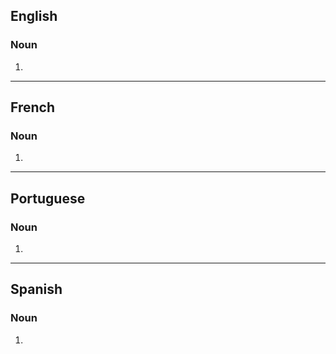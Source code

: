{{also|supèrnovas}}

==English==

===Noun===
{{head|en|noun form}}

# {{plural of|en|supernova}}

----

==French==

===Noun===
{{head|fr|noun form|g=f}}

# {{fr-post-1990-plural|supernova}}

----

==Portuguese==

===Noun===
{{head|pt|noun form}}

# {{plural of|pt|supernova}}

----

==Spanish==

===Noun===
{{head|es|noun form|g=m-p}}

# {{plural of|es|supernova}}